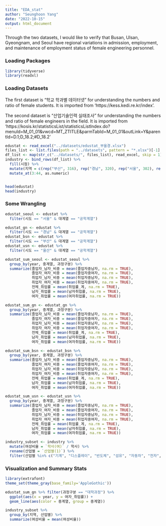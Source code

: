 ```yaml
---
title: "EDA_stat"
author: "Seunghoon Yang"
date: "2022-10-15"
output: html_document
---
```


Through the two datasets, I would like to verify that Busan, Ulsan, Gyeongnam, and Seoul have regional variations in admission, employment, and maintenance of employment status of female engineering personnel.

### Loading Packages

```r
library(tidyverse)
library(readxl)

```


### Loading Datasets
The first dataset is "학교 학과별 데이터넷" for understanding the numbers and ratio of female students. It is imported from 'https://kess.kedi.re.kr/index'.

The second dataset is "산업기술인력 실태조사" for understanding the numbers and ratio of female engineers in the field. It is imported from 'https://kosis.kr/statisticsList/statisticsListIndex.do?menuId=M_01_01&vwcd=MT_ZTITLE&parmTabId=M_01_01&outLink=Y&parentId=D.1;D_18.2;#D_18.2'

``` r

edustat <- read_excel("../datasets/edustat_부울경.xlsx")
files_list <- list.files(path = "../datasets", pattern = "*.xlsx")[-1]
df_list <- map(str_c("../datasets/", files_list), read_excel, skip = 1)
industry <- bind_rows(df_list) %>% 
  fill(시점) %>% 
  mutate(지역 = c(rep("부산", 316), rep("경남", 320), rep("서울", 302), rep("울산", 294))) %>% 
  mutate_at(3:44, as.numeric)


head(edustat)
head(industry)

```

### Some Wrangling

``` r
edustat_seoul <- edustat %>% 
  filter(시도 == "서울" & 대계열 == "공학계열")

edustat_gn <- edustat %>% 
  filter(시도 == "경남" & 대계열 == "공학계열")
edustat_bsn <- edustat %>% 
  filter(시도 == "부산" & 대계열 == "공학계열")
edustat_usn <- edustat %>% 
  filter(시도 == "울산" & 대계열 == "공학계열")

edustat_sum_seoul <- edustat_seoul %>% 
  group_by(year, 중계열, 과정구분) %>% 
  summarize(졸업자_남자_비중 = mean(졸업자중남자, na.rm = TRUE),
            졸업자_여자_비중 = mean(졸업자중여자, na.rm = TRUE),
            취업자_남자_비중 = mean(취업자중남자, na.rm = TRUE),
            취업자_여자_비중 = mean(취업자중여자, na.rm = TRUE),
            전체_취업률 = mean(취업률_계, na.rm = TRUE),
            남자_취업률 = mean(남자취업률, na.rm = TRUE),
            여자_취업률 = mean(여자취업률, na.rm = TRUE))

edustat_sum_gn <- edustat_gn %>% 
  group_by(year, 중계열, 과정구분) %>% 
  summarize(졸업자_남자_비중 = mean(졸업자중남자, na.rm = TRUE),
            졸업자_여자_비중 = mean(졸업자중여자, na.rm = TRUE),
            취업자_남자_비중 = mean(취업자중남자, na.rm = TRUE),
            취업자_여자_비중 = mean(취업자중여자, na.rm = TRUE),
            전체_취업률 = mean(취업률_계, na.rm = TRUE),
            남자_취업률 = mean(남자취업률, na.rm = TRUE),
            여자_취업률 = mean(여자취업률, na.rm = TRUE))

edustat_sum_bsn <- edustat_bsn %>% 
  group_by(year, 중계열, 과정구분) %>% 
  summarize(졸업자_남자_비중 = mean(졸업자중남자, na.rm = TRUE),
            졸업자_여자_비중 = mean(졸업자중여자, na.rm = TRUE),
            취업자_남자_비중 = mean(취업자중남자, na.rm = TRUE),
            취업자_여자_비중 = mean(취업자중여자, na.rm = TRUE),
            전체_취업률 = mean(취업률_계, na.rm = TRUE),
            남자_취업률 = mean(남자취업률, na.rm = TRUE),
            여자_취업률 = mean(여자취업률, na.rm = TRUE))

edustat_sum_usn <- edustat_usn %>% 
  group_by(year, 중계열, 과정구분) %>% 
  summarize(졸업자_남자_비중 = mean(졸업자중남자, na.rm = TRUE),
            졸업자_여자_비중 = mean(졸업자중여자, na.rm = TRUE),
            취업자_남자_비중 = mean(취업자중남자, na.rm = TRUE),
            취업자_여자_비중 = mean(취업자중여자, na.rm = TRUE),
            전체_취업률 = mean(취업률_계, na.rm = TRUE),
            남자_취업률 = mean(남자취업률, na.rm = TRUE),
            여자_취업률 = mean(여자취업률, na.rm = TRUE))

industry_subset <- industry %>% 
  mutate(여성비율 = `학사(여)` / 학사) %>% 
  rename(산업별 = `산업별(1)`) %>% 
  filter(산업별 %in% c("기계", "디스플레이", "반도체", "섬유", "자동차", "전자", "철강", "화학", "바이오ㆍ헬스"))

```

### Visualization and Summary Stats

```r

library(extrafont)
theme_set(theme_gray(base_family='AppleGothic'))

edustat_sum_gn %>% filter(과정구분 == "대학과정") %>% 
  ggplot(aes(x = year, y = 여자_취업률)) +
  geom_line(aes(color = 중계열, group = 중계열))

industry_subset %>% 
  group_by(지역, 산업별) %>% 
  summarize(여성비율 = mean(여성비율))

```